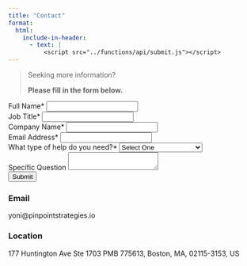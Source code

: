 ```yaml
---
title: "Contact"
format:
  html:
    include-in-header:
      - text: |
          <script src="../functions/api/submit.js"></script>
---
```


<blockquote>

<p>Seeking more information?</p>

<p><b>Please fill in the form below.</b></p>

</blockquote>

```{=html}
<main class="main_contact">

<form method="POST" action="/api/submit">

  <div class="input">
    <label for="name">Full Name*</label>
    <input id="name" type="text" name="name"
    required />
  </div>

  <div class="input">
    <label for="jobtitle">Job Title*</label>
    <input id="jobtitle" type="text" name="jobtitle" required />
  </div>
    
  <div class="input">
    <label for="name">Company Name*</label>
    <input id="companyname" type="text" name="companyname" required />
  </div>

  <div class="input">
    <label for="email">Email Address*</label>
    <input id="email" type="email" name="email" required />
  </div>

  <div class="input">
    <label for="helptype">What type of help do you need?*</label>
    <select id="helptype" name="helptype" required>
      <option hidden disabled selected value>Select One</option>
      <option value="MandS">Modeling and Simulation</option>
      <option value="ensembles">Ensembles</option>
      <option value="training">Training/Coaching</option>
      <option value="opensience">Open Science</option>
      <option value="other">Other</option>
    </select>
  </div>

  <div class="input">
    <label for="message">Specific Question</label>
    <textarea id="message" name="message"></textarea>
  </div>
    
  <button type="submit">Submit</button>
</form>
</main>
```
### Email

yoni\@pinpointstrategies.io

### Location

177 Huntington Ave Ste 1703 PMB 775613, Boston, MA, 02115-3153, US
